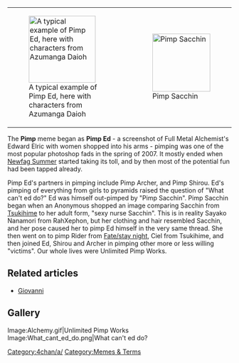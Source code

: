 {| style="float: right;"
|[[Image:1177967738844.jpg|thumb|right|150px|A typical example of Pimp Ed, here with characters from Azumanga Daioh]]
|[[Image:1181822252375.jpg|thumb|left|130x130px|Pimp Sacchin]]
|}
The '''Pimp''' meme began as '''Pimp Ed''' - a screenshot of Full Metal Alchemist's Edward Elric with women shopped into his arms - pimping was one of the most popular photoshop fads in the spring of 2007. It mostly ended when [[Newfag Summer]] started taking its toll, and by then most of the potential fun had been tapped already.

Pimp Ed's partners in pimping include Pimp Archer, and Pimp Shirou. Ed's pimping of everything from girls to pyramids raised the question of "What can't ed do?" Ed was himself out-pimped by "Pimp Sacchin". Pimp Sacchin began when an Anonymous shopped an image comparing Sacchin from [[Tsukihime]] to her adult form, "sexy nurse Sacchin". This is in reality Sayako Nanamori from RahXephon, but her clothing and hair resembled Sacchin, and her pose caused her to pimp Ed himself in the very same thread. She then went on to pimp Rider from [[Fate/stay night]], Ciel from Tsukihime, and then joined Ed, Shirou and Archer in pimping other more or less willing "victims". Our whole lives were Unlimited Pimp Works.

== Related articles ==
* [[Giovanni]]

== Gallery ==
<gallery>
Image:Alchemy.gif|Unlimited Pimp Works
Image:What_cant_ed_do.png|What can't ed do?
</gallery>

[[Category:4chan/a/]][[Category:Memes & Terms]]